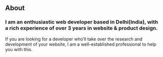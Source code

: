 ## About

### I am an enthusiastic web developer based in Delhi(India), with a rich experience of over 3 years in website & product design.

If you are looking for a developer who’ll take over the research and development of your website, I am a well-established professional to help you with this.
